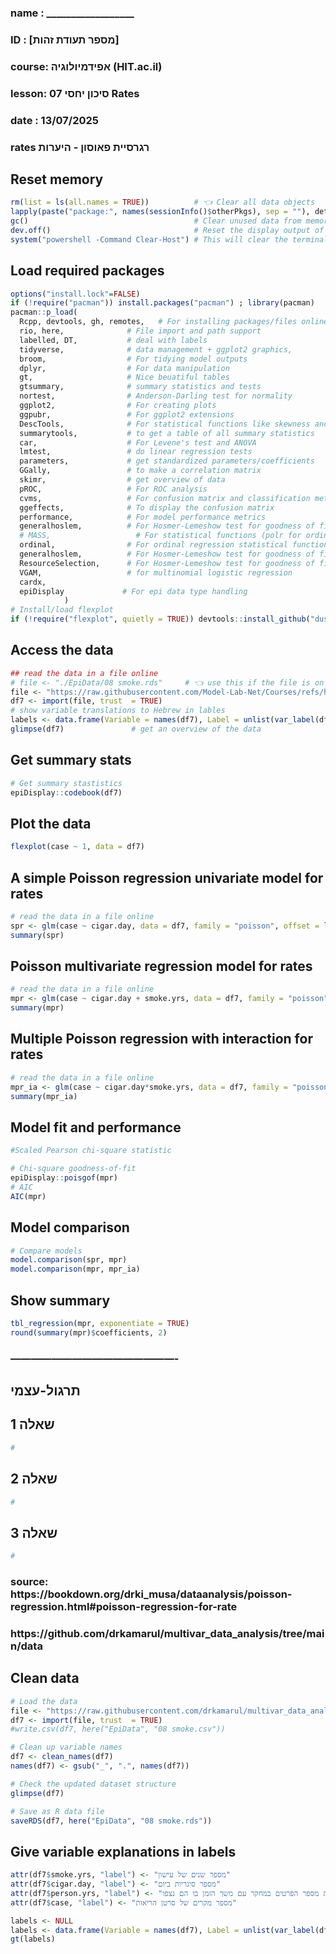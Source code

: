 ###
### name  : __________________
### ID    : [מספר תעודת זהות]
### course: אפידמיולוגיה (HIT.ac.il)
### lesson: סיכון יחסי 07  Rates 
### date  : 13/07/2025
###  
###  rates רגרסיית פאוסון - היערות
###


## Reset memory
```{r setup-packages, include = FALSE}
rm(list = ls(all.names = TRUE))          # 👈 Clear all data objects        👇 Clear packages
lapply(paste("package:", names(sessionInfo()$otherPkgs), sep = ""), detach, character.only = TRUE, unload = TRUE, force = TRUE)
gc()                                     # Clear unused data from memory ("garbage cllection")
dev.off()                                # Reset the display output of R
system("powershell -Command Clear-Host") # This will clear the terminal in VScode
```

## Load required packages
```{r load-packages, include = FALSE}
options("install.lock"=FALSE)
if (!require("pacman")) install.packages("pacman") ; library(pacman)
pacman::p_load(
  Rcpp, devtools, gh, remotes,   # For installing packages/files online (like from GitHub)
  rio, here,              # File import and path support
  labelled, DT,           # deal with labels
  tidyverse,              # data management + ggplot2 graphics,
  broom,                  # For tidying model outputs
  dplyr,                  # For data manipulation
  gt,                     # Nice beuatiful tables
  gtsummary,              # summary statistics and tests
  nortest,                # Anderson-Darling test for normality
  ggplot2,                # For creating plots
  ggpubr,                 # For ggplot2 extensions
  DescTools,              # For statistical functions like skewness and kurtosis
  summarytools,           # to get a table of all summary statistics
  car,                    # For Levene's test and ANOVA
  lmtest,                 # do linear regression tests
  parameters,             # get standardized parameters/coefficients
  GGally,                 # to make a correlation matrix
  skimr,                  # get overview of data
  pROC,                   # For ROC analysis
  cvms,                   # For confusion matrix and classification metrics
  ggeffects,              # To display the confusion matrix
  performance,            # For model performance metrics
  generalhoslem,          # For Hosmer-Lemeshow test for goodness of fit 
  # MASS,                   # For statistical functions (polr for ordinal regression)ordinal
  ordinal,                # For ordinal regression statistical functions 
  generalhoslem,          # For Hosmer-Lemeshow test for goodness of fit 
  ResourceSelection,      # For Hosmer-Lemeshow test for goodness of fit 
  VGAM,                   # for multinomial logistic regression
  cardx,
  epiDisplay             # For epi data type handling
            )
# Install/load flexplot
if (!require("flexplot", quietly = TRUE)) devtools::install_github("dustinfife/flexplot", ref = "logistic_plots")  ;  library(flexplot)
```

## Access the data
```{r read-data, echo = TRUE}
## read the data in a file online
# file <- "./EpiData/08 smoke.rds"     # 👈 use this if the file is on your computer
file <- "https://raw.githubusercontent.com/Model-Lab-Net/Courses/refs/heads/main/Epi/Data/08%20smoke.rds"
df7 <- import(file, trust  = TRUE)
# show variable translations to Hebrew in lables
labels <- data.frame(Variable = names(df7), Label = unlist(var_label(df7)))   ;   gt(labels)
glimpse(df7)               # get an overview of the data
```

## Get summary stats
```{r summary-stats, echo = TRUE}
# Get summary stastistics
epiDisplay::codebook(df7)
```


## Plot the data
```{r simple-poisson-reg, echo = TRUE}
flexplot(case ~ 1, data = df7)
```

## A simple Poisson regression univariate model for rates
```{r read-data, echo = TRUE}
# read the data in a file online
spr <- glm(case ~ cigar.day, data = df7, family = "poisson", offset = log(person.yrs))
summary(spr)
```

##  Poisson multivariate regression model for rates
```{r poisson-multi-reg, echo = TRUE}
# read the data in a file online
mpr <- glm(case ~ cigar.day + smoke.yrs, data = df7, family = "poisson", offset = log(person.yrs))    # the "." uses all the other variables
summary(mpr)
```

## Multiple Poisson regression with interaction for rates
```{r poisson-multi-reg-ia, echo = TRUE}
# read the data in a file online
mpr_ia <- glm(case ~ cigar.day*smoke.yrs, data = df7, family = "poisson", offset = log(person.yrs))
summary(mpr_ia)
```

## Model fit and performance
```{r read-data, echo = TRUE}
#Scaled Pearson chi-square statistic

# Chi-square goodness-of-fit
epiDisplay::poisgof(mpr)
# AIC
AIC(mpr)
```


## Model comparison
```{r mdodel-comparison, echo = TRUE}
# Compare models
model.comparison(spr, mpr)
model.comparison(mpr, mpr_ia)
```

## Show summary
```{r read-data, echo = TRUE}
tbl_regression(mpr, exponentiate = TRUE)
round(summary(mpr)$coefficients, 2)
```





### -------------------------------------------------
## תרגול-עצמי

## שאלה 1
```{r question-1, echo = TRUE}
# 

```

## שאלה 2
```{r question-2, echo = TRUE}
# 

```

## שאלה 3
```{r question-3, echo = TRUE}
# 

```









### source:  https://bookdown.org/drki_musa/dataanalysis/poisson-regression.html#poisson-regression-for-rate
###          https://github.com/drkamarul/multivar_data_analysis/tree/main/data

## Clean data
```{r clean-data, echo = TRUE}
# Load the data
file <- "https://raw.githubusercontent.com/drkamarul/multivar_data_analysis/refs/heads/main/data/smoke.csv"
df7 <- import(file, trust  = TRUE)
#write.csv(df7, here("EpiData", "08 smoke.csv"))

# Clean up variable names
df7 <- clean_names(df7)
names(df7) <- gsub("_", ".", names(df7))

# Check the updated dataset structure
glimpse(df7)

# Save as R data file
saveRDS(df7, here("EpiData", "08 smoke.rds"))
```

## Give variable explanations in labels
```{r labels, echo = TRUE}
attr(df7$smoke.yrs, "label") <- "מספר שנים של עישון"
attr(df7$cigar.day, "label") <- "מספר סיגריות ביום"
attr(df7$person.yrs, "label") <- "יחידת מידה המשלבת את מספר הפרטים במחקר עם משך הזמן בו הם נצפו"
attr(df7$case, "label") <- "מספר מקרים של סרטן הריאות"

labels <- NULL
labels <- data.frame(Variable = names(df7), Label = unlist(var_label(df7)))
gt(labels)
```